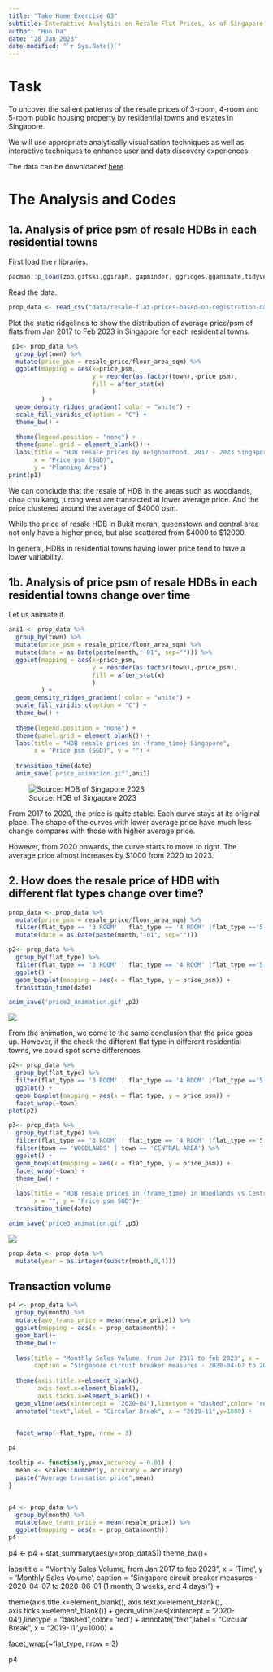 ```yaml
---
title: "Take Home Exercise 03"
subtitle: Interactive Analytics on Resale Flat Prices, as of Singapore 2022
author: "Huo Da"
date: "28 Jan 2023"
date-modified: "`r Sys.Date()`"
---
```


# Task

To uncover the salient patterns of the resale prices of 3-room, 4-room and 5-room public housing property by residential towns and estates in Singapore.

We will use appropriate analytically visualisation techniques as well as interactive techniques to enhance user and data discovery experiences.

The data can be downloaded [here](https://data.gov.sg/dataset/resale-flat-prices).

# The Analysis and Codes

## 1a. Analysis of price psm of resale HDBs in each residential towns

First load the r libraries.

```r
pacman::p_load(zoo,gifski,ggiraph, gapminder, ggridges,gganimate,tidyverse)

```

Read the data.

```r
prop_data <- read_csv("data/resale-flat-prices-based-on-registration-date-from-jan-2017-onwards.csv")
```

Plot the static ridgelines to show the distribution of average price/psm of flats from Jan 2017 to Feb 2023 in Singapore for each residential towns.

```r
 p1<- prop_data %>%
  group_by(town) %>%
  mutate(price_psm = resale_price/floor_area_sqm) %>%
  ggplot(mapping = aes(x=price_psm, 
                       y = reorder(as.factor(town),-price_psm),
                       fill = after_stat(x)
                       )
         ) +
  geom_density_ridges_gradient( color = "white") +
  scale_fill_viridis_c(option = "C") +
  theme_bw() +
  
  theme(legend.position = "none") +
  theme(panel.grid = element_blank()) +
  labs(title = "HDB resale prices by neighborhood, 2017 - 2023 Singapore", 
       x = "Price psm (SGD)", 
       y = "Planning Area")
print(p1)
```

We can conclude that the resale of HDB in the areas such as woodlands, choa chu kang, jurong west are transacted at lower average price. And the price clustered around the average of \$4000 psm.

While the price of resale HDB in Bukit merah, queenstown and central area not only have a higher price, but also scattered from \$4000 to \$12000.

In general, HDBs in residential towns having lower price tend to have a lower variability.

## 1b. Analysis of price psm of resale HDBs in each residential towns change over time

Let us animate it.

```r
ani1 <- prop_data %>%
  group_by(town) %>%
  mutate(price_psm = resale_price/floor_area_sqm) %>%
  mutate(date = as.Date(paste(month,"-01", sep=""))) %>%
  ggplot(mapping = aes(x=price_psm, 
                       y = reorder(as.factor(town),-price_psm),
                       fill = after_stat(x)
                       )
         ) +
  geom_density_ridges_gradient( color = "white") +
  scale_fill_viridis_c(option = "C") +
  theme_bw() +
  
  theme(legend.position = "none") +
  theme(panel.grid = element_blank()) +
  labs(title = "HDB resale prices in {frame_time} Singapore", 
       x = "Price psm (SGD)", y = "") +
  
  transition_time(date)
  anim_save('price_animation.gif',ani1)

```

![Source: HDB of Singapore 2023](price_animation.gif)

From 2017 to 2020, the price is quite stable. Each curve stays at its original place. The shape of the curves with lower average price have much less change compares with those with higher average price.

However, from 2020 onwards, the curve starts to move to right. The average price almost increases by \$1000 from 2020 to 2023.

## 2. How does the resale price of HDB with different flat types change over time?

```r
prop_data <- prop_data %>%
  mutate(price_psm = resale_price/floor_area_sqm) %>%
  filter(flat_type == '3 ROOM' | flat_type == '4 ROOM' |flat_type =='5 ROOM') %>%
  mutate(date = as.Date(paste(month,"-01", sep="")))
```

```r
p2<- prop_data %>%
  group_by(flat_type) %>%
  filter(flat_type == '3 ROOM' | flat_type == '4 ROOM' |flat_type =='5 ROOM') %>%
  ggplot() +
  geom_boxplot(mapping = aes(x = flat_type, y = price_psm)) +
  transition_time(date)

anim_save('price2_animation.gif',p2)
```

![](price2_animation.gif)

From the animation, we come to the same conclusion that the price goes up. However, if the check the different flat type in different residential towns, we could spot some differences.

```r
p2<- prop_data %>%
  group_by(flat_type) %>%
  filter(flat_type == '3 ROOM' | flat_type == '4 ROOM' |flat_type =='5 ROOM') %>%
  ggplot() +
  geom_boxplot(mapping = aes(x = flat_type, y = price_psm)) +
  facet_wrap(~town)
plot(p2)
```

```r
p3<- prop_data %>%
  group_by(flat_type) %>%
  filter(flat_type == '3 ROOM' | flat_type == '4 ROOM' |flat_type =='5 ROOM') %>%
  filter(town == 'WOODLANDS' | town == 'CENTRAL AREA') %>%
  ggplot() +
  geom_boxplot(mapping = aes(x = flat_type, y = price_psm)) +
  facet_wrap(~town) +
  theme_bw() +
  
  labs(title = "HDB resale prices in {frame_time} in Woodlands vs Central Area", 
       x = "", y = "Price psm SGD")+
  transition_time(date)

anim_save('price3_animation.gif',p3)
```

![](price3_animation.gif)

```r
prop_data <- prop_data %>%
  mutate(year = as.integer(substr(month,0,4)))
```

## Transaction volume

```r
p4 <- prop_data %>%
  group_by(month) %>%
  mutate(ave_trans_price = mean(resale_price)) %>%
  ggplot(mapping = aes(x = prop_data$month)) +
  geom_bar()+
  theme_bw()+
  
  labs(title = "Monthly Sales Volume, from Jan 2017 to feb 2023", x = 'Time', y = 'Monthly Sales Volume',
       caption = "Singapore circuit breaker measures · 2020-04-07 to 2020-06-01 (1 month, 3 weeks, and 4 days)") +
  
  theme(axis.title.x=element_blank(),
        axis.text.x=element_blank(),
        axis.ticks.x=element_blank()) +
  geom_vline(aes(xintercept = '2020-04'),linetype = "dashed",color= 'red') +
  annotate("text",label = "Circular Break", x = "2019-11",y=1000) +


  facet_wrap(~flat_type, nrow = 3) 
  
p4

```

```r
tooltip <- function(y,ymax,accuracy = 0.01) {
  mean <- scales::number(y, accuracy = accuracy)
  paste("Average transation price",mean)
}


p4 <- prop_data %>%
  group_by(month) %>%
  mutate(ave_trans_price = mean(resale_price)) %>%
  ggplot(mapping = aes(x = prop_data$month)) 
p4
```


p4 <- p4 +
  stat_summary(aes(y=prop_data$))
  theme_bw()+
  
  labs(title = "Monthly Sales Volume, from Jan 2017 to feb 2023", x = 'Time', y = 'Monthly Sales Volume',
       caption = "Singapore circuit breaker measures · 2020-04-07 to 2020-06-01 (1 month, 3 weeks, and 4 days)") +
  
  theme(axis.title.x=element_blank(),
        axis.text.x=element_blank(),
        axis.ticks.x=element_blank()) +
  geom_vline(aes(xintercept = '2020-04'),linetype = "dashed",color= 'red') +
  annotate("text",label = "Circular Break", x = "2019-11",y=1000) +


  facet_wrap(~flat_type, nrow = 3) 
  
p4






